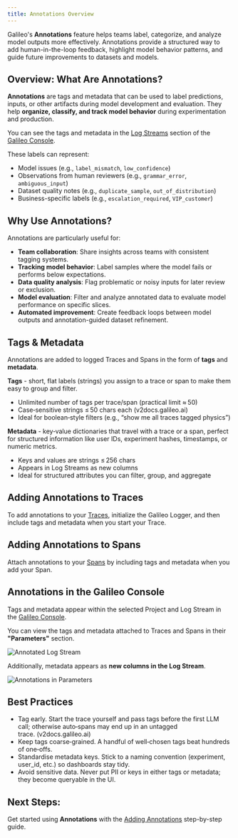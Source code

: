 ```yaml
---
title: Annotations Overview
---
```



Galileo's **Annotations** feature helps teams label, categorize, and analyze model outputs more effectively. Annotations provide a structured way to add human-in-the-loop feedback, highlight model behavior patterns, and guide future improvements to datasets and models.

## Overview: What Are Annotations?

**Annotations** are tags and metadata that can be used to label predictions, inputs, or other artifacts during model development and evaluation. They help **organize, classify, and track model behavior** during experimentation and production.

You can see the tags and metadata in the [Log Streams](/concepts/logstreams) section of the [Galileo Console](https://app.galileo.ai/).

These labels can represent:

- Model issues (e.g., `label_mismatch`, `low_confidence`)
- Observations from human reviewers (e.g., `grammar_error`, `ambiguous_input`)
- Dataset quality notes (e.g., `duplicate_sample`, `out_of_distribution`)
- Business-specific labels (e.g., `escalation_required`, `VIP_customer`)

## Why Use Annotations?

Annotations are particularly useful for:

- **Team collaboration**: Share insights across teams with consistent tagging systems.
- **Tracking model behavior**: Label samples where the model fails or performs below expectations.
- **Data quality analysis**: Flag problematic or noisy inputs for later review or exclusion.
- **Model evaluation**: Filter and analyze annotated data to evaluate model performance on specific slices.
- **Automated improvement**: Create feedback loops between model outputs and annotation-guided dataset refinement.

## Tags & Metadata

Annotations are added to logged Traces and Spans in the form of **tags** and **metadata**.

**Tags** - short, flat labels (strings) you assign to a trace or span to make them easy to group and filter.
* Unlimited number of tags per trace/span (practical limit ≈ 50)
* Case‑sensitive strings ≤ 50 chars each (v2docs.galileo.ai)
* Ideal for boolean‑style filters (e.g., “show me all traces tagged physics”)

**Metadata** - key‑value dictionaries that travel with a trace or a span, perfect for structured information like user IDs, experiment hashes, timestamps, or numeric metrics.
* Keys and values are strings ≤ 256 chars
* Appears in Log Streams as new columns
* Ideal for structured attributes you can filter, group, and aggregate


## Adding Annotations to Traces

To add annotations to your [Traces](/concepts/traces), initialize the Galileo Logger, and then include tags and metadata when you start your Trace.

<CodeGroup>
<SnippetAnnotationsOverviewPython1 />
<SnippetAnnotationsOverviewTypeScript1 />
</CodeGroup>


## Adding Annotations to Spans

Attach annotations to your [Spans](/concepts/spans) by including tags and metadata when you add your Span.

<CodeGroup>
<SnippetAnnotationsOverviewPython2 />
<SnippetAnnotationsOverviewTypeScript2 />
</CodeGroup>


## Annotations in the Galileo Console

Tags and metadata appear within the selected Project and Log Stream in the [Galileo Console](https://app.galileo.ai/).

You can view the tags and metadata attached to Traces and Spans in their **"Parameters"** section.

![Annotated Log Stream](/images/console-ui/annotations-and-parameters-in-trace.png)

Additionally, metadata appears as **new columns in the Log Stream**.

![Annotations in Parameters](/images/console-ui/annotated-log-stream.png)

## Best Practices

* Tag early. Start the trace yourself and pass tags before the first LLM call; otherwise auto‑spans may end up in an untagged trace. (v2docs.galileo.ai)
* Keep tags coarse‑grained. A handful of well‑chosen tags beat hundreds of one‑offs.
* Standardise metadata keys. Stick to a naming convention (experiment, user_id, etc.) so dashboards stay tidy.
* Avoid sensitive data. Never put PII or keys in either tags or metadata; they become queryable in the UI.


## Next Steps:

Get started using **Annotations** with the [Adding Annotations](/concepts/annotations/annotations-walkthrough) step-by-step guide.